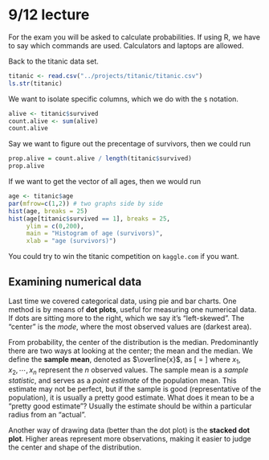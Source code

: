 # 9/12 lecture

For the exam you will be asked to calculate probabilities. If using R, we have to say which commands are used. Calculators and laptops are allowed.

Back to the titanic data set.
```r
titanic <- read.csv("../projects/titanic/titanic.csv")
ls.str(titanic)
```

We want to isolate specific columns, which we do with the `$` notation.
```r
alive <- titanic$survived
count.alive <- sum(alive)
count.alive
```

Say we want to figure out the precentage of survivors, then we could run 
```r
prop.alive = count.alive / length(titanic$survived)
prop.alive
```

If we want to get the vector of all ages, then we would run 
```r
age <- titanic$age
par(mfrow=c(1,2)) # two graphs side by side
hist(age, breaks = 25)
hist(age[titanic$survived == 1], breaks = 25, 
     ylim = c(0,200),
     main = "Histogram of age (survivors)",
     xlab = "age (survivors)")
```

You could try to win the titanic competition on `kaggle.com` if you want.

## Examining numerical data

Last time we covered categorical data, using pie and bar charts. One method is by means of __dot plots__, useful for measuring one numerical data. If dots are sitting more to the right, which we say it's "left-skewed". The "center" is the _mode_, where the most observed values are (darkest area).

From probability, the center of the distribution is the median. Predominantly there are two ways at looking at the center; the mean and the median. We define the __sample mean__, denoted as $\overline{x}$, as \[
\overline{x} = \frac{x_1+x_2+ \cdots + x_n}{n}
\] where $x_1,x_2, \cdots , x_n$ represent the $n$ observed values. The sample mean is a _sample statistic_, and serves as a _point estimate_ of the population mean. This estimate may not be perfect, but if the sample is good (representative of the population), it is usually a pretty good estimate. What does it mean to be a "pretty good estimate"? Usually the estimate should be within a particular radius from an "actual".

Another way of drawing data (better than the dot plot) is the __stacked dot plot__. Higher areas represent more observations, making it easier to judge the center and shape of the distribution.
